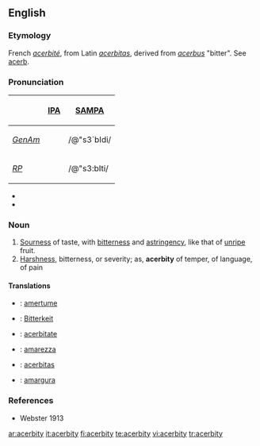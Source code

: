 ==English==

===Etymology===
French ''[[acerbité]]'', from Latin ''[[acerbitas]]'', derived from ''[[acerbus]]'' "bitter". See [[acerb]].

===Pronunciation===

{| border=1 cellpadding=5
! !! [[w:IPA|IPA]] !! [[w:SAMPA|SAMPA]]
|-
! ''[[GenAm]]''
| {{IPAchar|/əˈsɝbɪdi/}} || /@"s3`bIdi/
|-
! ''[[RP]]''
| {{IPAchar|/əˈsɜːbɪti/}} || /@"s3:bIti/
|}

*{{audio|en-uk-acerbity.ogg|Audio (UK)}}
*{{audio|en-us-acerbity.ogg|Audio (US)}}

===Noun===
{{en-noun|acerbities}}

# [[sourness|Sourness]] of taste, with [[bitterness]] and [[astringency]], like that of [[unripe]] fruit.
# [[harshness|Harshness]], bitterness, or severity; as, '''acerbity''' of temper, of language, of pain

====Translations====
{{trans-top|sourness}}
{{trans-mid}}
{{trans-bottom}}

{{trans-top|harshness}}
{{trans-mid}}
{{trans-bottom}}

{{checktrans-top}}
*{{ttbc|French}}: [[amertume]] {{f}}
*{{ttbc|German}}: [[Bitterkeit]]
*{{ttbc|Interlingua}}: [[acerbitate]]
{{checktrans-mid}}
*{{ttbc|Italian}}: [[amarezza]] {{f}}
*{{ttbc|Latin}}: [[acerbitas]] {{f}}
*{{ttbc|Spanish}}: [[amargura]] {{f}}
{{checktrans-bottom}}

===References===
*Webster 1913

[[ar:acerbity]]
[[it:acerbity]]
[[fi:acerbity]]
[[te:acerbity]]
[[vi:acerbity]]
[[tr:acerbity]]